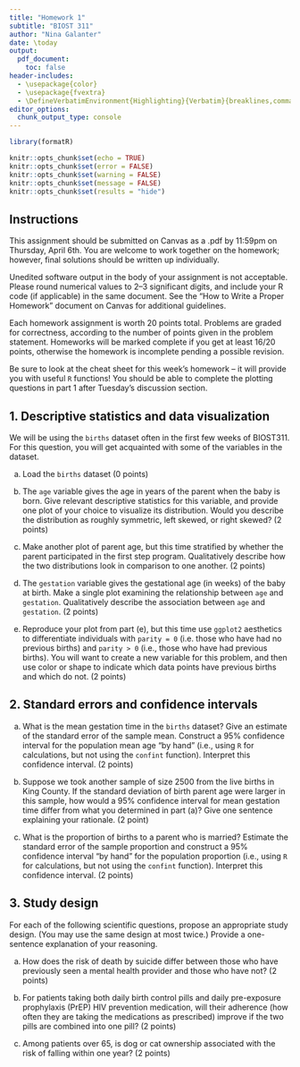 ```yaml
---
title: "Homework 1"
subtitle: "BIOST 311"
author: "Nina Galanter"
date: \today
output: 
  pdf_document:
    toc: false
header-includes:
  - \usepackage{color}
  - \usepackage{fvextra}
  - \DefineVerbatimEnvironment{Highlighting}{Verbatim}{breaklines,commandchars=\\\{\}}
editor_options: 
  chunk_output_type: console
---
```


```r
library(formatR)

knitr::opts_chunk$set(echo = TRUE)
knitr::opts_chunk$set(error = FALSE)
knitr::opts_chunk$set(warning = FALSE)
knitr::opts_chunk$set(message = FALSE)
knitr::opts_chunk$set(results = "hide")
```


## Instructions

This assignment should be submitted on Canvas as a .pdf by 11:59pm on Thursday, April 6th. You are welcome to work together on the homework; however, final solutions should be written up individually. 

Unedited software output in the body of your assignment is not acceptable. Please round numerical values to 2--3 significant digits, and include your R code (if applicable) in the same document. See the "How to Write a Proper Homework" document on Canvas for additional guidelines.  

Each homework assignment is worth 20 points total. Problems are graded for correctness, according to the number of points given in the problem statement. Homeworks will be marked complete if you get at least 16/20 points, otherwise the homework is incomplete pending a possible revision. 

Be sure to look at the cheat sheet for this week's homework -- it will provide you with useful `R` functions! You should be able to complete the plotting questions in part 1 after Tuesday's discussion section.

## 1. Descriptive statistics and data visualization

We will be using the `births` dataset often in the first few weeks of BIOST311. For this question, you will get acquainted with some of the variables in the dataset. 

a. Load the `births` dataset (0 points)

b. The `age` variable gives the age in years of the parent when the baby is born. Give relevant descriptive statistics for this variable, and provide one plot of your choice to visualize its distribution. Would you describe the distribution as roughly symmetric, left skewed, or right skewed? (2 points)

c. Make another plot of parent age, but this time stratified by whether the parent participated in the first step program. Qualitatively describe how the two distributions look in comparison to one another. (2 points)

d. The `gestation` variable gives the gestational age (in weeks) of the baby at birth. Make a single plot examining the relationship between `age` and `gestation`. Qualitatively describe the association between `age` and `gestation`. (2 points)

e. Reproduce your plot from part (e), but this time use `ggplot2` aesthetics to differentiate individuals with `parity = 0` (i.e. those who have had no previous births) and `parity > 0` (i.e., those who have had previous births). You will want to create a new variable for this problem, and then use color or shape to indicate which data points have previous births and which do not. (2 points)

## 2. Standard errors and confidence intervals

a. What is the mean gestation time in the `births` dataset? Give an estimate of the standard error of the sample mean. Construct a 95\% confidence interval for the population mean age "by hand" (i.e., using `R` for calculations, but not using the `confint` function). Interpret this confidence interval. (2 points)

b. Suppose we took another sample of size 2500 from the live births in King County. If the standard deviation of birth parent age were larger in this sample, how would a 95\% confidence interval for mean gestation time differ from what you determined in part (a)? Give one sentence explaining your rationale. (2 point)

c. What is the proportion of births to a parent who is married? Estimate the standard error of the sample proportion and construct a 95\% confidence interval "by hand" for the population proportion (i.e., using `R` for calculations, but not using the `confint` function). Interpret this confidence interval. (2 points)

## 3. Study design

For each of the following scientific questions, propose an appropriate study design. (You may use the same design at most twice.) Provide a one-sentence explanation of your reasoning. 

a. How does the risk of death by suicide differ between those who have previously seen a mental health provider and those who have not? (2 points)

b.	For patients taking both daily birth control pills and daily pre-exposure prophylaxis (PrEP) HIV prevention medication, will their adherence (how often they are taking the medications as prescribed) improve if the two pills are combined into one pill? (2 points)

c. Among patients over 65, is dog or cat ownership associated with the risk of falling within one year? (2 points)